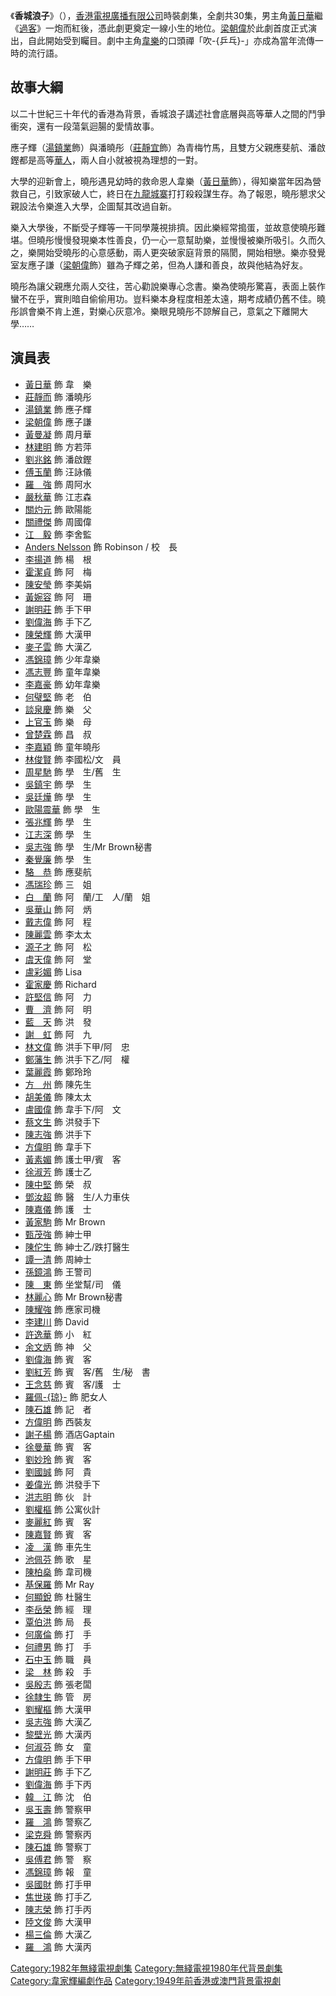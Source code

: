 {{plot|time=2015-03-02T06:45:31+00:00}}
{{unreferenced|time=2015-03-02T06:45:31+00:00}}
{{無綫劇集
| 中文劇名=香城浪子
| 英文劇名={{lang|en|Soldier of Fortune}}
| 圖像=
| 製作年份=1982年
| 翡翠台首播日期=1982年9月27日－11月5日
| 翡翠台首播時間={{nowrap|逢星期一至五 20:30－21:30（連廣告）}}
| 監製=[[招振強|招振強]]
| 編導=[[招振強|招振強]]、[[關偉文|關偉文]]、[[李耀明|李耀明]]、[[鄒長根|鄒長根]]、<br>[[葉成康|葉成康]]、[[李國立|李國立]]、[[陳鴻楷|陳鴻楷]]
| 助理編導=[[張之亮|張之亮]]、[[梁崇勳|梁崇勳]]、[[曾麗萍|曾麗萍]]、[[陳文強|陳文強]]、<br>[[袁英明|袁英明]]、[[周瑞珍|周瑞珍]]、[[康命鎏|康命鎏]]、[[姜明海|姜明海]]、<br>[[劉榮志|劉榮志]]、[[袁仁康|袁仁康]]
| 編審=[[梁建璋|梁建璋]]
| 編劇=[[岑國榮_(電視監製)|岑國榮]]、[[梁建璋|梁建璋]]、[[曾謹昌|曾謹昌]]、[[何耀宏|何耀宏]]、<br>[[羅鳳蘭|羅鳳蘭]]、[[韋家輝|韋家輝]]、[[盧漢華|盧漢華]]、[[蕭光漢|蕭光漢]]
| 故事=[[韋家輝|韋家輝]]
| 集數=30
| 劇種=時裝
| 外景={{HKG-1959}}
| 製作公司=香港電視廣播有限公司
| 主演=[[黃日華|黃日華]]、[[莊靜而|莊靜而]]、[[湯鎮業|湯鎮業]]、[[梁朝偉|梁朝偉]]
| 主題曲=心債
| 作曲=[[顧嘉煇|顧嘉煇]]
| 填詞=[[黃霑|黃　霑]]
| 主唱=[[梅艷芳|梅艷芳]]
}}
《'''香城浪子'''》（{{lang-en|'''Soldier of Fortune'''}}），[[香港|香港]][[電視廣播有限公司|電視廣播有限公司]]時裝劇集，全劇共30集，男主角[[黃日華|黃日華]]繼《[[過客|過客]]》一炮而紅後，憑此劇更奠定一線小生的地位。[[梁朝偉|梁朝偉]]於此劇首度正式演出，自此開始受到矚目。劇中主角[[韋樂|韋樂]]的口頭禪「吹-{乒乓}-」亦成為當年流傳一時的流行語。

==故事大綱==
以二十世紀三十年代的香港為背景，香城浪子講述社會底層與高等華人之間的鬥爭衝突，還有一段蕩氣迴腸的愛情故事。

應子輝（[[湯鎮業|湯鎮業]]飾）與潘曉彤（[[莊靜宜|莊靜宜]]飾）為青梅竹馬，且雙方父親應斐航、潘啟鏗都是高等[[華人|華人]]，兩人自小就被視為理想的一對。

大學的迎新會上，曉彤遇見幼時的救命恩人韋樂（[[黃日華|黃日華]]飾），得知樂當年因為營救自己，引致家破人亡，終日在[[九龍城寨|九龍城寨]]打打殺殺謀生存。為了報恩，曉彤懇求父親設法令樂進入大學，企圖幫其改過自新。

樂入大學後，不斷受子輝等一干同學蔑視排擠。因此樂經常搗蛋，並故意使曉彤難堪。但曉彤慢慢發現樂本性善良，仍一心一意幫助樂，並慢慢被樂所吸引。久而久之，樂開始受曉彤的心意感動，兩人更突破家庭背景的隔閡，開始相戀。樂亦發覺室友應子謙（[[梁朝偉|梁朝偉]]飾）雖為子輝之弟，但為人謙和善良，故與他結為好友。

曉彤為讓父親應允兩人交往，苦心勸說樂專心念書。樂為使曉彤驚喜，表面上裝作蠻不在乎，實則暗自偷偷用功。豈料樂本身程度相差太遠，期考成績仍舊不佳。曉彤誤會樂不肯上進，對樂心灰意冷。樂眼見曉彤不諒解自己，意氣之下離開大學……

==演員表==
*[[黃日華|黃日華]] 飾 韋　樂 
*[[莊靜而|莊靜而]] 飾 潘曉彤 
*[[湯鎮業|湯鎮業]] 飾 應子輝 
*[[梁朝偉|梁朝偉]] 飾 應子謙
*[[黃曼凝|黃曼凝]] 飾 周月華
*[[林建明|林建明]] 飾 方若萍
*[[劉兆銘|劉兆銘]] 飾 潘啟鏗
*[[傅玉蘭|傅玉蘭]] 飾 汪詠儀
*[[羅強|羅　強]] 飾 周阿水
*[[嚴秋華|嚴秋華]] 飾 江志森
*[[關灼元|關灼元]] 飾 歐陽能
*[[關禮傑|關禮傑]] 飾 周國偉
*[[江毅|江　毅]] 飾 李舍監
*[[Anders_Nelsson|Anders Nelsson]] 飾 Robinson / 校　長
*[[李揚道|李揚道]] 飾 楊　根
*[[霍潔貞|霍潔貞]] 飾 阿　梅
*[[陳安瑩|陳安瑩]] 飾 李美娟
*[[黃婉容|黃婉容]] 飾 阿　珊
*[[謝明莊|謝明莊]] 飾 手下甲
*[[劉偉海|劉偉海]] 飾 手下乙
*[[陳榮輝|陳榮輝]] 飾 大漢甲
*[[麥子雲|麥子雲]] 飾 大漢乙
*[[馮錦璋|馮錦璋]] 飾 少年韋樂
*[[馮志豐|馮志豐]] 飾 童年韋樂
*[[李嘉豪|李嘉豪]] 飾 幼年韋樂
*[[何璧堅|何璧堅]] 飾 老　伯
*[[談泉慶|談泉慶]] 飾 樂　父
*[[上官玉|上官玉]] 飾 樂　母
*[[曾楚霖|曾楚霖]] 飾 昌　叔
*[[李嘉穎|李嘉穎]] 飾 童年曉彤
*[[林俊賢|林俊賢]] 飾 李國松/文　員
*[[周星馳|周星馳]] 飾 學　生/舊　生
*[[吳鎮宇|吳鎮宇]] 飾 學　生
*[[吳廷燁|吳廷燁]] 飾 學　生
*[[歐陽震華|歐陽震華]] 飾 學　生
*[[張兆輝|張兆輝]] 飾 學　生
*[[江志深|江志深]] 飾 學　生
*[[吳志強|吳志強]] 飾 學　生/Mr Brown秘書
*[[秦覺廉|秦覺廉]] 飾 學　生
*[[駱恭|駱　恭]] 飾 應斐航
*[[馮瑞珍|馮瑞珍]] 飾 三　姐
*[[白蘭|白　蘭]] 飾 阿　蘭/工　人/蘭　姐
*[[吳華山|吳華山]] 飾 阿　炳
*[[戴志偉|戴志偉]] 飾 阿　程
*[[陳麗雲|陳麗雲]] 飾 李太太
*[[源子才|源子才]] 飾 阿　松
*[[虞天偉|虞天偉]] 飾 阿　堂
*[[盧彩媚|盧彩媚]] 飾 Lisa
*[[霍家慶|霍家慶]] 飾 Richard
*[[許堅信|許堅信]] 飾 阿　力
*[[曹濟|曹　濟]] 飾 阿　明
*[[藍天|藍　天]] 飾 洪　發
*[[謝虹|謝　虹]] 飾 阿　九
*[[林文偉|林文偉]] 飾 洪手下甲/阿　忠
*[[鄭藩生|鄭藩生]] 飾 洪手下乙/阿　權
*[[葉麗霞|葉麗霞]] 飾 鄭玲玲
*[[方州|方　州]] 飾 陳先生
*[[胡美儀|胡美儀]] 飾 陳太太
*[[盧國偉|盧國偉]] 飾 韋手下/阿　文
*[[蔡文生|蔡文生]] 飾 洪發手下
*[[陳志強|陳志強]] 飾 洪手下
*[[方偉明|方偉明]] 飾 韋手下
*[[黃素媚|黃素媚]] 飾 護士甲/賓　客
*[[徐淑芳|徐淑芳]] 飾 護士乙
*[[陳中堅|陳中堅]] 飾 榮　叔
*[[鄧汝超|鄧汝超]] 飾 醫　生/人力車伕
*[[陳嘉儀|陳嘉儀]] 飾 護　士
*[[黃家駒|黃家駒]] 飾 Mr Brown
*[[甄茂強|甄茂強]] 飾 紳士甲
*[[陳佗生|陳佗生]] 飾 紳士乙/跌打醫生
*[[譚一清|譚一清]] 飾 周紳士
*[[孫鏡鴻|孫鏡鴻]] 飾 王警司
*[[陳東_(演員)|陳　東]] 飾 坐堂幫/司　儀
*[[林麗心|林麗心]] 飾 Mr Brown秘書
*[[陳耀強|陳耀強]] 飾 應家司機
*[[李建川|李建川]] 飾 David
*[[許逸華|許逸華]] 飾 小　紅
*[[余文炳|余文炳]] 飾 神　父
*[[劉偉海|劉偉海]] 飾 賓　客
*[[劉紅芳|劉紅芳]] 飾 賓　客/舊　生/秘　書
*[[王念慈|王念慈]] 飾 賓　客/護　士
*[[羅佩琼|羅佩-{琼}-]] 飾 肥女人
*[[陳石雄|陳石雄]] 飾 記　者
*[[方偉明|方偉明]] 飾 西裝友
*[[謝子楊|謝子楊]] 飾 酒店Gaptain
*[[徐曼華|徐曼華]] 飾 賓　客
*[[劉妙玲|劉妙玲]] 飾 賓　客
*[[劉國誠|劉國誠]] 飾 阿　貴
*[[姜偉光|姜偉光]] 飾 洪發手下
*[[洪志明|洪志明]] 飾 伙　計
*[[劉權樞|劉權樞]] 飾 公寓伙計
*[[麥麗紅|麥麗紅]] 飾 賓　客
*[[陳嘉賢|陳嘉賢]] 飾 賓　客
*[[凌漢|凌　漢]] 飾 車先生
*[[池佩芬|池佩芬]] 飾 歌　星
*[[陳柏燊|陳柏燊]] 飾 韋司機
*[[基保羅|基保羅]] 飾 Mr Ray
*[[何顯銳|何顯銳]] 飾 杜醫生
*[[李岳榮|李岳榮]] 飾 經　理
*[[覃伯洪|覃伯洪]] 飾 局　長
*[[何廣倫|何廣倫]] 飾 打　手
*[[何禮男|何禮男]] 飾 打　手
*[[石中玉|石中玉]] 飾 職　員
*[[梁林|梁　林]] 飾 殺　手
*[[吳殷志|吳殷志]] 飾 張老闆
*[[徐隸生|徐隸生]] 飾 管　房
*[[劉耀樞|劉耀樞]] 飾 大漢甲
*[[吳志強|吳志強]] 飾 大漢乙
*[[黎壁光|黎壁光]] 飾 大漢丙
*[[何淑芬|何淑芬]] 飾 女　童
*[[方偉明|方偉明]] 飾 手下甲
*[[謝明莊|謝明莊]] 飾 手下乙
*[[劉偉海|劉偉海]] 飾 手下丙
*[[韓江_(演員)|韓　江]] 飾 沈　伯
*[[吳玉壽|吳玉壽]] 飾 警察甲
*[[羅鴻|羅　鴻]] 飾 警察乙
*[[梁克舜|梁克舜]] 飾 警察丙
*[[陳石雄|陳石雄]] 飾 警察丁
*[[吳傅君|吳傅君]] 飾 警　察
*[[馮錦璋|馮錦璋]] 飾 報　童
*[[吳國財|吳國財]] 飾 打手甲
*[[焦世瑛|焦世瑛]] 飾 打手乙
*[[陳志榮|陳志榮]] 飾 打手丙
*[[陸文俊|陸文俊]] 飾 大漢甲
*[[楊三倫|楊三倫]] 飾 大漢乙
*[[羅鴻|羅　鴻]] 飾 大漢丙

{{梁朝偉}}

[[Category:1982年無綫電視劇集|Category:1982年無綫電視劇集]]
[[Category:無綫電視1980年代背景劇集|Category:無綫電視1980年代背景劇集]]
[[Category:韋家輝編劇作品|Category:韋家輝編劇作品]]
[[Category:1949年前香港或澳門背景電視劇|Category:1949年前香港或澳門背景電視劇]]